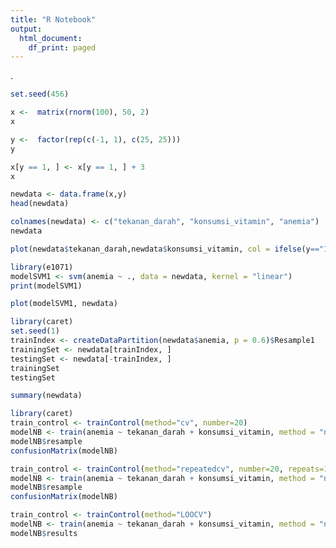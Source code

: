 ---
title: "R Notebook"
output:
  html_document:
    df_print: paged
---

. 

```{r}
set.seed(456)
```


```{r}
x <-  matrix(rnorm(100), 50, 2)
x
```

```{r}
y <-  factor(rep(c(-1, 1), c(25, 25)))
y
```

```{r}
x[y == 1, ] <- x[y == 1, ] + 3
x
```

```{r}
newdata <- data.frame(x,y)
head(newdata)
```


```{r}
colnames(newdata) <- c("tekanan_darah", "konsumsi_vitamin", "anemia")
newdata
```


```{r}
plot(newdata$tekanan_darah,newdata$konsumsi_vitamin, col = ifelse(y=="1", "blue", "red"), pch = 19)
```


```{r}
library(e1071)
modelSVM1 <- svm(anemia ~ ., data = newdata, kernel = "linear")
print(modelSVM1)
```


```{r}
plot(modelSVM1, newdata)
```


```{r}
library(caret)
set.seed(1)
trainIndex <- createDataPartition(newdata$anemia, p = 0.6)$Resample1
trainingSet <- newdata[trainIndex, ]
testingSet <- newdata[-trainIndex, ]
trainingSet
testingSet
```


```{r}
summary(newdata)
```

```{r}
library(caret)
train_control <- trainControl(method="cv", number=20)
modelNB <- train(anemia ~ tekanan_darah + konsumsi_vitamin, method = "nb", trControl = train_control, data = newdata)
modelNB$resample
confusionMatrix(modelNB)
```


```{r}
train_control <- trainControl(method="repeatedcv", number=20, repeats=100)
modelNB <- train(anemia ~ tekanan_darah + konsumsi_vitamin, method = "nb", trControl = train_control, data = newdata)
modelNB$resample
confusionMatrix(modelNB)
```


```{r}
train_control <- trainControl(method="LOOCV")
modelNB <- train(anemia ~ tekanan_darah + konsumsi_vitamin, method = "nb", trControl = train_control, data = newdata)
modelNB$results
```